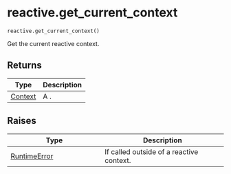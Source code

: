 # reactive.get_current_context { #shiny.reactive.get_current_context }

`reactive.get_current_context()`

Get the current reactive context.

## Returns

| Type                                      | Description          |
|-------------------------------------------|----------------------|
| [Context](`shiny.reactive._core.Context`) | A [](:class:`~Context`). |

## Raises

| Type                           | Description                              |
|--------------------------------|------------------------------------------|
| [RuntimeError](`RuntimeError`) | If called outside of a reactive context. |